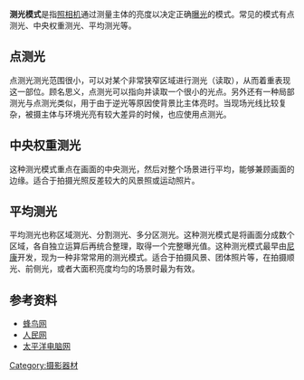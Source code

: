 {{No footnotes|time=2019-01-15T13:55:52+00:00}}
{{Bare URLs}}
'''测光模式'''是指[[照相机|照相机]]通过测量主体的亮度以决定正确[[曝光|曝光]]的模式。常见的模式有点测光、中央权重测光、平均测光等。

==点测光==
点测光测光范围很小，可以对某个非常狭窄区域进行测光（读取），从而着重表现这一部位。顾名思义，点测光可以指向并读取一个很小的光点。另外还有一种局部测光与点测光类似，用于由于逆光等原因使背景比主体亮时。当现场光线比较复杂，被摄主体与环境光亮有较大差异的时候，也应使用点测光。

==中央权重测光==
这种测光模式重点在画面的中央测光，然后对整个场景进行平均，能够兼顾画面的边缘。适合于拍摄光照反差较大的风景照或运动照片。

==平均测光==
平均测光也称区域测光、分割测光、多分区测光。这种测光模式是将画面分成数个区域，各自独立运算后再统合整理，取得一个完整曝光值。这种测光模式最早由[[尼康|尼康]]开发，现为一种非常常用的测光模式。适合于拍摄风景、团体照片等，在拍摄顺光、前侧光，或者大面积亮度均匀的场景时最为有效。

==参考资料==
*[http://academy.fengniao.com/60/601459.html 蜂鸟网] {{Wayback|url=http://academy.fengniao.com/60/601459.html |date=20190607234826 }}
*[http://it.people.com.cn/GB/8219/59525/59528/4158832.html 人民网] {{Wayback|url=http://it.people.com.cn/GB/8219/59525/59528/4158832.html |date=20130512012258 }}
*[http://dc.pconline.com.cn/jiqiao/jq/0703/985091.html 太平洋电脑网] {{Wayback|url=http://dc.pconline.com.cn/jiqiao/jq/0703/985091.html |date=20190620074654 }}
{{Photography}}
[[Category:摄影器材|Category:摄影器材]]